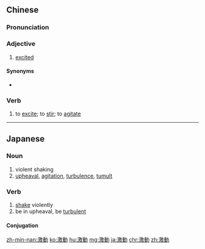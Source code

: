 {{also|激动}}
==Chinese==
{{zh-forms|s=激动}}

===Pronunciation===
{{zh-pron
|m=jīdòng
|c=gik1 dung6
|h=pfs=kit-thung
|mn=kek-tōng
|ma=Zh-jidòng.ogg
|cat=a
}}

===Adjective===
{{zh-adj}}

# [[excited]]

====Synonyms====
* {{zh-l|興奮}}

===Verb===
{{zh-verb}}

# to [[excite]]; to [[stir]]; to [[agitate]]

{{zh-cat|Elementary|Emotions}}

----

==Japanese==
{{ja-kanjitab|げき|どう|yomi=on}}

===Noun===
{{ja-noun|げきどう}}

# violent shaking
# [[upheaval]], [[agitation]], [[turbulence]], [[tumult]]

===Verb===
{{ja-verb-suru|げきどう}}

# [[shake]] violently
# be in upheaval, be [[turbulent]]

====Conjugation====
{{ja-suru|げきどう}}

[[zh-min-nan:激動]]
[[ko:激動]]
[[hu:激動]]
[[mg:激動]]
[[ja:激動]]
[[chr:激動]]
[[zh:激動]]